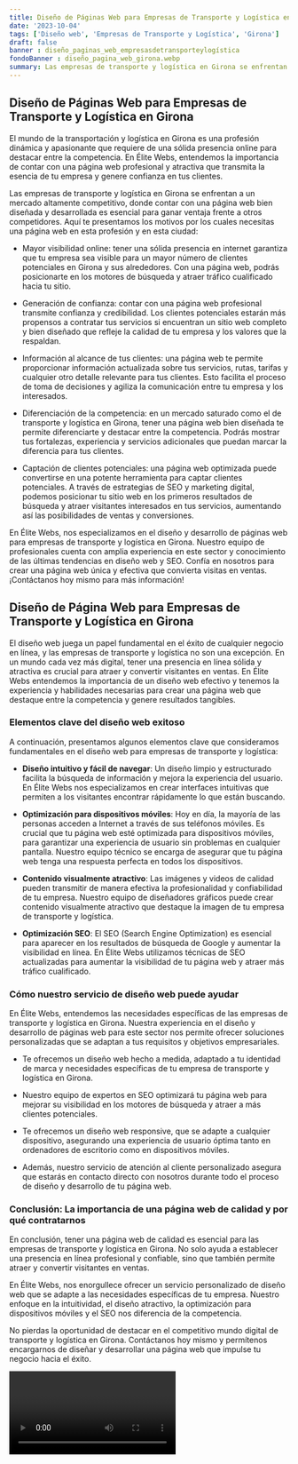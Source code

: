 ```yaml
---
title: Diseño de Páginas Web para Empresas de Transporte y Logística en Girona
date: '2023-10-04'
tags: ['Diseño web', 'Empresas de Transporte y Logística', 'Girona']
draft: false
banner : diseño_paginas_web_empresasdetransporteylogística
fondoBanner : diseño_pagina_web_girona.webp
summary: Las empresas de transporte y logística en Girona se enfrentan a un mercado altamente competitivo, donde contar con una página web bien diseñada y desarrollada es esencial para ganar ventaja frente a otros competidores. Aquí te presentamos los motivos por los cuales necesitas una página web en esta profesión y en esta ciudad
---
```


## Diseño de Páginas Web para Empresas de Transporte y Logística en Girona
El mundo de la transportación y logística en Girona es una profesión dinámica y apasionante que requiere de una sólida presencia online para destacar entre la competencia. En Élite Webs, entendemos la importancia de contar con una página web profesional y atractiva que transmita la esencia de tu empresa y genere confianza en tus clientes.

Las empresas de transporte y logística en Girona se enfrentan a un mercado altamente competitivo, donde contar con una página web bien diseñada y desarrollada es esencial para ganar ventaja frente a otros competidores. Aquí te presentamos los motivos por los cuales necesitas una página web en esta profesión y en esta ciudad:

- Mayor visibilidad online: tener una sólida presencia en internet garantiza que tu empresa sea visible para un mayor número de clientes potenciales en Girona y sus alrededores. Con una página web, podrás posicionarte en los motores de búsqueda y atraer tráfico cualificado hacia tu sitio.

- Generación de confianza: contar con una página web profesional transmite confianza y credibilidad. Los clientes potenciales estarán más propensos a contratar tus servicios si encuentran un sitio web completo y bien diseñado que refleje la calidad de tu empresa y los valores que la respaldan.

- Información al alcance de tus clientes: una página web te permite proporcionar información actualizada sobre tus servicios, rutas, tarifas y cualquier otro detalle relevante para tus clientes. Esto facilita el proceso de toma de decisiones y agiliza la comunicación entre tu empresa y los interesados.

- Diferenciación de la competencia: en un mercado saturado como el de transporte y logística en Girona, tener una página web bien diseñada te permite diferenciarte y destacar entre la competencia. Podrás mostrar tus fortalezas, experiencia y servicios adicionales que puedan marcar la diferencia para tus clientes.

- Captación de clientes potenciales: una página web optimizada puede convertirse en una potente herramienta para captar clientes potenciales. A través de estrategias de SEO y marketing digital, podemos posicionar tu sitio web en los primeros resultados de búsqueda y atraer visitantes interesados en tus servicios, aumentando así las posibilidades de ventas y conversiones.

En Élite Webs, nos especializamos en el diseño y desarrollo de páginas web para empresas de transporte y logística en Girona. Nuestro equipo de profesionales cuenta con amplia experiencia en este sector y conocimiento de las últimas tendencias en diseño web y SEO. Confía en nosotros para crear una página web única y efectiva que convierta visitas en ventas. ¡Contáctanos hoy mismo para más información!

<GifSeo />

<Cta />

## Diseño de Página Web para Empresas de Transporte y Logística en Girona

El diseño web juega un papel fundamental en el éxito de cualquier negocio en línea, y las empresas de transporte y logística no son una excepción. En un mundo cada vez más digital, tener una presencia en línea sólida y atractiva es crucial para atraer y convertir visitantes en ventas. En Élite Webs entendemos la importancia de un diseño web efectivo y tenemos la experiencia y habilidades necesarias para crear una página web que destaque entre la competencia y genere resultados tangibles.

### Elementos clave del diseño web exitoso

A continuación, presentamos algunos elementos clave que consideramos fundamentales en el diseño web para empresas de transporte y logística:

- **Diseño intuitivo y fácil de navegar**: Un diseño limpio y estructurado facilita la búsqueda de información y mejora la experiencia del usuario. En Élite Webs nos especializamos en crear interfaces intuitivas que permiten a los visitantes encontrar rápidamente lo que están buscando.

- **Optimización para dispositivos móviles**: Hoy en día, la mayoría de las personas acceden a Internet a través de sus teléfonos móviles. Es crucial que tu página web esté optimizada para dispositivos móviles, para garantizar una experiencia de usuario sin problemas en cualquier pantalla. Nuestro equipo técnico se encarga de asegurar que tu página web tenga una respuesta perfecta en todos los dispositivos.

- **Contenido visualmente atractivo**: Las imágenes y videos de calidad pueden transmitir de manera efectiva la profesionalidad y confiabilidad de tu empresa. Nuestro equipo de diseñadores gráficos puede crear contenido visualmente atractivo que destaque la imagen de tu empresa de transporte y logística.

- **Optimización SEO**: El SEO (Search Engine Optimization) es esencial para aparecer en los resultados de búsqueda de Google y aumentar la visibilidad en línea. En Élite Webs utilizamos técnicas de SEO actualizadas para aumentar la visibilidad de tu página web y atraer más tráfico cualificado.

### Cómo nuestro servicio de diseño web puede ayudar

En Élite Webs, entendemos las necesidades específicas de las empresas de transporte y logística en Girona. Nuestra experiencia en el diseño y desarrollo de páginas web para este sector nos permite ofrecer soluciones personalizadas que se adaptan a tus requisitos y objetivos empresariales.

- Te ofrecemos un diseño web hecho a medida, adaptado a tu identidad de marca y necesidades específicas de tu empresa de transporte y logística en Girona.

- Nuestro equipo de expertos en SEO optimizará tu página web para mejorar su visibilidad en los motores de búsqueda y atraer a más clientes potenciales.

- Te ofrecemos un diseño web responsive, que se adapte a cualquier dispositivo, asegurando una experiencia de usuario óptima tanto en ordenadores de escritorio como en dispositivos móviles.

- Además, nuestro servicio de atención al cliente personalizado asegura que estarás en contacto directo con nosotros durante todo el proceso de diseño y desarrollo de tu página web.

### Conclusión: La importancia de una página web de calidad y por qué contratarnos

En conclusión, tener una página web de calidad es esencial para las empresas de transporte y logística en Girona. No solo ayuda a establecer una presencia en línea profesional y confiable, sino que también permite atraer y convertir visitantes en ventas.

En Élite Webs, nos enorgullece ofrecer un servicio personalizado de diseño web que se adapte a las necesidades específicas de tu empresa. Nuestro enfoque en la intuitividad, el diseño atractivo, la optimización para dispositivos móviles y el SEO nos diferencia de la competencia.

No pierdas la oportunidad de destacar en el competitivo mundo digital de transporte y logística en Girona. Contáctanos hoy mismo y permítenos encargarnos de diseñar y desarrollar una página web que impulse tu negocio hacia el éxito.

<Video />

<CtaBot job='Empresas de Transporte y Logística' city='Girona'/>

<Gmaps query='Girona+españa+maps' />